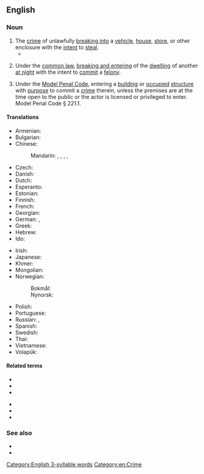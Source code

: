 ==English==

===Noun===
{{wikipedia}}
{{en-noun|burglaries}}

# The [[crime]] of unlawfully [[break in|breaking into]] a [[vehicle]], [[house]], [[store]], or other enclosure with the [[intent]] to [[steal]].
#* {{quote-video||date=Nov 22 2015|{{w|John Oliver}}|{{w|Last Week Tonight with John Oliver}}|3|35|episode=Pennies|network=HBO||Essentially, Jarden makes anything that you’d find left behind after a '''burglary'''.}}
# {{lb|en|law}} Under the [[common law]], [[breaking and entering]] of the [[dwelling]] of another [[at night]] with the intent to [[commit]] a [[felony]].
# {{lb|en|law|US}} Under the [[w:Model Penal Code|Model Penal Code]], entering a [[building]] or [[occupied]] [[structure]] with [[purpose]] to commit a [[crime]] therein, unless the premises are at the time open to the public or the actor is licensed or privileged to enter. Model Penal Code § 221.1.

====Translations====
{{trans-top|the crime of breaking into}}
* Armenian: {{t-needed|hy}}
* Bulgarian: {{t|bg|кражба чрез взлом|f}}
* Chinese:
*: Mandarin: {{t|cmn|夜入私宅罪|tr=yèrùsīzháizuì|sc=Hani}}, {{t|cmn|盜竊罪|sc=Hani}}, {{t|cmn|盗窃罪|tr=dàoqièzuì|sc=Hani}}, {{t+|cmn|盜竊|sc=Hani}}, {{t+|cmn|盗窃|tr=dàoqiè|sc=Hani}}
* Czech: {{t+|cs|vloupání|n}}
* Danish: {{t|da|indbrud}}
* Dutch: {{t+|nl|inbraak}}
* Esperanto: {{t-needed|eo}}
* Estonian: {{t|et|vargus}}
* Finnish: {{t+|fi|murto}}
* French: {{t+|fr|cambriolage|m}}
* Georgian: {{t|ka|გატეხით ქურდობა|sc=Geor}}
* German: {{t+|de|Einbruch|m}}, {{t|de|Einbruchdiebstahl|m}}
* Greek: {{t+|el|διάρρηξη|f|sc=Grek}}
* Hebrew: {{t|he|פריצה|f|tr=pritza}}
* Ido: {{t+|io|rupto-furto}}
{{trans-mid}}
* Irish: {{t|ga|buirgléireacht|f}}
* Japanese: {{t|ja|侵入窃盗|tr=しんにゅうせっとう, shinnyū settō|sc=Jpan}}
* Khmer: {{t|km|ការលបចូលលួច|tr=kaa lɔɔ bɑɑ cool luǝc|sc=Khmr}}
* Mongolian: {{t-needed|mn}}
* Norwegian:
*: Bokmål: {{t|no|innbrudd|n}}
*: Nynorsk: {{t|nn|innbrott|n}}
* Polish: {{t|pl|kradzież z włamaniem}}
* Portuguese: {{t+|pt|arrombamento|m}}
* Russian: {{t|ru|[[кра́жа]] [[с|со]] [[взлом|взло́мом]]|f}}, {{t|ru|бе́рглэри|n|tr=bɛ́rgleri}} {{qualifier|usually of Anglophone countries}}
* Spanish: {{t+|es|allanamiento de morada|m}}
* Swedish: {{t+|sv|inbrott|n}}
* Thai: {{t-needed|th}}
* Vietnamese: {{t-needed|vi}}
* Volapük: {{t+|vo|nübreik}}
{{trans-bottom}}

====Related terms====
{{top2}}
* {{l|en|burglar}}
* {{l|en|burglar alarm}}
* {{l|en|burglarize}}
{{mid2}}
* {{l|en|burglarproof}}
* {{l|en|burgle}}
* {{l|en|cat burglar}}
{{bottom}}

===See also===
* {{l|en|breaking and entering}}
* {{l|en|trespass}}

[[Category:English 3-syllable words]]
[[Category:en:Crime]]